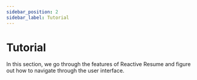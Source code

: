```yaml
---
sidebar_position: 2
sidebar_label: Tutorial
---
```


# Tutorial

In this section, we go through the features of Reactive Resume and figure out how to navigate through the user interface.

